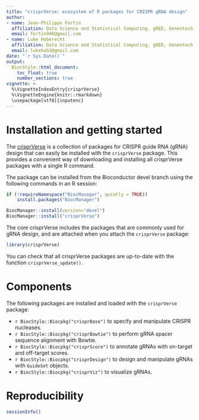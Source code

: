 ```yaml
---
title: "crisprVerse: ecosystem of R packages for CRISPR gRNA design"
author: 
- name: Jean-Philippe Fortin
  affiliation: Data Science and Statistical Computing, gRED, Genentech
  email: fortin946@gmail.com
- name: Luke Hoberecht
  affiliation: Data Science and Statistical Computing, gRED, Genentech
  email: lukehob3@gmail.com
date: "`r Sys.Date()`"
output: 
  BiocStyle::html_document:
    toc_float: true
    number_sections: true
vignette: >
  %\VignetteIndexEntry{crisprVerse}
  %\VignetteEngine{knitr::rmarkdown}
  \usepackage[utf8]{inputenc}
---
```



# Installation and getting started

The [crisprVerse](https://github.com/crisprVerse) is a collection of packages for CRISPR guide RNA (gRNA) design that can easily be installed 
with the `crisprVerse` package. This provides 
a convenient way of downloading and installing all crisprVerse packages 
with a single R command. 

The package can be installed from the Bioconductor devel branch using
the following commands in an R session:

```r
if (!requireNamespace("BiocManager", quietly = TRUE))
    install.packages("BiocManager")

BiocManager::install(version="devel")
BiocManager::install("crisprVerse")
```

The core crisprVerse includes the packages that are commonly used for 
gRNA design, and are attached when you attach the `crisprVerse` package:

```r
library(crisprVerse)
```

You can check that all crisprVerse packages are up-to-date 
with the function `crisprVerse_update()`.



# Components

The following packages are installed and loaded with the `crisprVerse` package: 


* `r BiocStyle::Biocpkg("crisprBase")` to specify and manipulate CRISPR nucleases.
* `r BiocStyle::Biocpkg("crisprBowtie")` to perform gRNA spacer sequence
alignment with Bowtie.
* `r BiocStyle::Biocpkg("crisprScore")` to annotate gRNAs with on-target
and off-target scores.
* `r BiocStyle::Biocpkg("crisprDesign")` to design and manipulate gRNAs
with `GuideSet` objects. 
* `r BiocStyle::Biocpkg("crisprViz")` to visualize gRNAs.

# Reproducibility

```r
sessionInfo()
```



